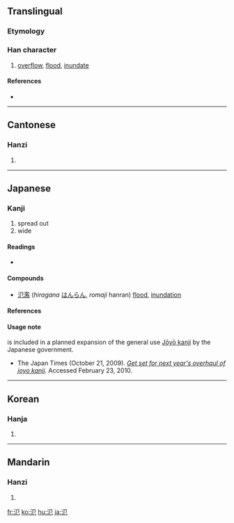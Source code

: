 {{also|泛}}
==Translingual==

===Etymology===
{{Han compound|水|㔾|c1=s|c2=p|ls=psc}}

===Han character===
{{Han char|rn=85|rad=水|as=02|sn=5|four=3711<sub>2</sub>|canj=水尸山 (ESU)}}

# [[overflow]], [[flood]], [[inundate]]

====References====
* {{Han ref|kx=0603.140|dkj=17101|dj=0997.090|hdz=31549.090|uh=6C3E|ud=27710|bh=A5C6|bd=42438}}

----

==Cantonese==

===Hanzi===
{{yue-hanzi|jyut=|y=faan3}}

# {{defn|Cantonese}}

----

==Japanese==

===Kanji===
{{ja-kanji|grade=9|rs=水02}}

# spread out
# wide

====Readings====
* {{ja-readings|on=[[はん]] (han)|kun=[[ひろがる]] (hirogaru)}}

====Compounds====
* [[氾濫]] (''hiragana'' [[はんらん]], ''romaji'' hanran) [[flood]], [[inundation]]

====References====
{{ja-kref
|ku= 4037
|shift= 94c3
|jis= 4845
|euc= C8C5
|skip= 1-3-2
|freq= rare
|nelson= 2483
|newnelson= 3033
|halpern= ''not listed''
|kld= ''not listed''
|heisig= 2301 
|tuttle= 3a2.3 
}}

====Usage note====
{{PAGENAME}} is included in a planned expansion of the general use [[w:Jōyō kanji|Jōyō kanji]] by the Japanese government.
*The Japan Times (October 21, 2009). ''[http://www.kanjiclinic.com/kc99final.htm Get set for next year's overhaul of joyo kanji].'' Accessed February 23, 2010.

----

==Korean==

===Hanja===
{{ko-hanja|hangeul=범|eumhun=|rv=beom|mr=pŏm|y=pem}}

# {{defn|Korean}}

----

==Mandarin==

===Hanzi===
{{cmn-hanzi|pin=[[fán]] ([[fan2]]), [[fàn]] ([[fan4]]), [[fěng]] ([[feng3]])|wg=fan<sup>2</sup>, fan<sup>4</sup>, feng<sup>3</sup>}}

# {{defn|Mandarin}}

[[fr:氾]]
[[ko:氾]]
[[hu:氾]]
[[ja:氾]]